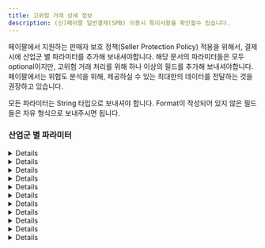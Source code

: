 ```yaml
---
title: 고위험 거래 상세 정보
description: (신)페이팔 일반결제(SPB) 이용시 특이사항을 확인할수 있습니다.
---
```


페이팔에서 지원하는 판매자 보호 정책(Seller Protection Policy) 적용을 위해서, 결제 시에 산업군 별 파라미터를 추가해 보내셔야합니다.
해당 문서의 파라미터들은 모두 optional이지만, 고위험 거래 처리를 위해 하나 이상의 필드를 추가해 보내셔야합니다.
페이팔에서는 위험도 분석을 위해, 제공하실 수 있는 최대한의 데이터를 전달하는 것을 권장하고 있습니다.

모든 파라미터는 String 타입으로 보내셔야 합니다. Format이 작성되어 있지 않은 필드들은 자유 형식으로 보내주시면 됩니다.

### 산업군 별 파라미터

<Details>
<p slot="summary">이벤트/티켓 판매 산업</p>

| Field Name          | Description                                             | Format                                                                    |
| ------------------- | ------------------------------------------------------- | ------------------------------------------------------------------------- |
| sender_account_id   | 구매자 계정의 id                                        |                                                                           |
| sender_first_name   | 구매자의 이름                                           |                                                                           |
| sender_last_name    | 구매자의 성                                             |                                                                           |
| sender_email        | 구매자의 이메일                                         | E.123 - Email Address                                                     |
| sender_phone        | 구매자의 휴대전화 번호                                  | E.123 - Telephone Number (national notation)                              |
| sender_country_code | 구매자의 국가 코드                                      | ISO Alpha-2 Country Code                                                  |
| sender_create_date  | 구매자의 계정 생성일                                    | ISO 8601 date format                                                      |
| dg_delivery_method  | 발신 방법                                               | (`email`, `phone`, `venue_pickup`, `kiosk_pickup`) 중의 하나로 전송해야함 |
| cd_string_one       | 여분 필드 1(행사일 등의 정보 입력, 중요도 낮음)         |                                                                           |
| cd_string_two       | 여분 필드 2 (행사 카테고리 등의 정보 입력, 중요도 낮음) |                                                                           |
| cd_int_one          | 티켓의 수(중요도 낮음)                                  |                                                                           |

</Details>

<Details>
<p slot="summary">연료 산업</p>

| Field Name          | Description            | Format                                       |
| ------------------- | ---------------------- | -------------------------------------------- |
| sender_account_id   | 구매자 계정의 id       |                                              |
| sender_first_name   | 구매자의 이름          |                                              |
| sender_last_name    | 구매자의 성            |                                              |
| sender_email        | 구매자의 이메일        | E.123 - Email Address                        |
| sender_phone        | 구매자의 휴대전화 번호 | E.123 - Telephone Number (national notation) |
| sender_country_code | 구매자의 국가 코드     | ISO Alpha-2 Country Code                     |
| sender_create_date  | 구매자의 계정 생성일   | ISO 8601 date format                         |

</Details>
<Details>
<p slot="summary">게임/디지털 상품 산업</p>

| Field Name          | Description            | Format                                       |
| ------------------- | ---------------------- | -------------------------------------------- |
| sender_account_id   | 구매자 계정의 id       |                                              |
| sender_first_name   | 구매자의 이름          |                                              |
| sender_last_name    | 구매자의 성            |                                              |
| sender_email        | 구매자의 이메일        | E.123 - Email Address                        |
| sender_phone        | 구매자의 휴대전화 번호 | E.123 - Telephone Number (national notation) |
| sender_country_code | 구매자의 국가 코드     | ISO Alpha-2 Country Code                     |
| sender_create_date  | 구매자의 계정 생성일   | ISO 8601 date format                         |

</Details>
<Details>
<p slot="summary">마켓플레이스 산업</p>
   | Field Name | Description | Format |
   | ------------------- | ------------------------------------------------------- | ------------------------------------------------------------------------- |
   | sender_account_id | 구매자/발신자 계정의 id | |
   | sender_first_name | 구매자/발신자의 이름 | |
   | sender_last_name | 구매자/발신자의 성 | |
   | sender_email | 구매자/발신자의 이메일 | E.123 - Email Address |
   | sender_phone | 구매자/발신자의 휴대전화 번호 | E.123 - Telephone Number (national notation) |
   | sender_address_zip | (미국 머천트 한정) 구매자/발신자가 가맹점 계정에 등록한 우편번호| |
   | sender_country_code | 구매자/발신자의 국가 코드 | ISO Alpha-2 Country Code |
   | sender_create_date | 구매자/발신자의 계정 생성일 | ISO 8601 date format |
   | sender_signup_ip | 구매자/발신자의 회원 가입 시점의 IP 주소 | IP(IPv4 / IPv6) |
   | sender_popularity_score | 구매자/발신자의 신용도 점수 | (high, medium, low) 중의 하나 |
   | receiver_account_id | 판매자/수신자 계정의 id | |
   | receiver_create_date | 판매자/수신자의 계정 생성일 | ISO 8601 date format |
   | receiver_email | 판매자/수신자의 이메일 | E.123 - Email Address |
   | receiver_address_country_code | 판매자/수신자의 국가 코드 | ISO Alpha-2 Country Code |
   | business_name | 판매자/수신자가 계정에 등록한 사업용 이름 | |
   | recipient_popularity_score | 판매자/수신자의 신용도 점수 | (high, medium, low) 중의 하나 |
   | first_interaction_date | 발신자/수신자의 첫 번째 상호작용 날짜. '상호작용'의 정의는 가맹점에서 정의합니다. ex)발신자와 수신자 간의 첫 번째 거래 시도, 발신자와 수신자 간의 친구 추가 날짜 등 | ISO 8601 date format |
   | txn_count_total | 발신자/구매자가 현재까지 가맹점에서 진행한 총 거래 횟수(PayPal 또는 기타 결제수단을 통해) | Number |
   | transaction_is_tangible | 판매자/수신자의 거래가 유형 거래인지, 무형 거래인지를 나타내는 필드 | 유형 거래인 경우 1, 무형 거래인 경우 0 |
</Details>
<Details>
<p slot="summary">온라인 여행 산업(렌터카, 숙박, 여행 패키지, 교통)</p>

| Field Name             | Description                                                                                               | Format                                       |
| ---------------------- | --------------------------------------------------------------------------------------------------------- | -------------------------------------------- |
| sender_account_id      | 구매자 계정의 id                                                                                          |                                              |
| sender_first_name      | 구매자의 이름                                                                                             |                                              |
| sender_last_name       | 구매자의 성                                                                                               |                                              |
| sender_email           | 구매자의 이메일                                                                                           | E.123 - Email Address                        |
| sender_phone           | 구매자의 휴대전화 번호                                                                                    | E.123 - Telephone Number (national notation) |
| sender_country_code    | 구매자의 국가 코드                                                                                        | ISO Alpha-2 Country Code                     |
| sender_create_date     | 구매자의 계정 생성일                                                                                      | ISO 8601 date format                         |
| ota_type               | 여행 산업 종류(숙박인 경우 hotel 등, 교통인 경우 train 등의 종류 입력)                                    |                                              |
| ota_service_start_date | 서비스 제공 시작일                                                                                        | ISO 8601 date format                         |
| ota_service_end_date   | 서비스 제공 종료일                                                                                        | ISO 8601 date format                         |
| ota_service_guest_t_f  | 게스트(서비스를 받는 사람) 변경 가능 여부, 사기범들이 변경 가능 서비스에 비용을 지불하는 경향이 있습니다. | 변경 가능시 1, 아닐시 0                      |
| ota_start_country      | 서비스를 시작한 국가 (ex: 차 렌트, 숙박이 예약된 국가)                                                    | ISO Alpha-2 Country Code                     |
| ota_start_city         | 서비스를 시작한 도시                                                                                      |                                              |
| ota_start_zip_code     | 서비스 시작 장소의 우편 번호                                                                              |                                              |
| cd_string_one          | 여분 필드 1, 여행 산업 - 교통에 해당하는 머천트만 사용, 티켓 종류 입력                                    | ISO 8601 date format                         |

</Details>
<Details>
<p slot="summary">P2P 산업</p>

| Field Name                    | Description            | Format                                       |
| ----------------------------- | ---------------------- | -------------------------------------------- |
| sender_account_id             | 구매자 계정의 id       |                                              |
| sender_first_name             | 구매자의 이름          |                                              |
| sender_last_name              | 구매자의 성            |                                              |
| sender_email                  | 구매자의 이메일        | E.123 - Email Address                        |
| sender_phone                  | 구매자의 휴대전화 번호 | E.123 - Telephone Number (national notation) |
| sender_country_code           | 구매자의 국가 코드     | ISO Alpha-2 Country Code                     |
| sender_create_date            | 구매자의 계정 생성일   | ISO 8601 date format                         |
| receiver_account_id           | 수신자 계정의 id       |                                              |
| receiver_create_date          | 수신자의 계정 생성일   | ISO 8601 date format                         |
| receiver_email                | 수신자의 이메일        | E.123 - Email Address                        |
| receiver_address_country_code | 수신자의 국가 코드     | ISO Alpha-2 Country Code                     |

</Details>

<Details>
<p slot="summary">소매, 식품 산업</p>

| Field Name          | Description                            | Format                                       |
| ------------------- | -------------------------------------- | -------------------------------------------- |
| sender_account_id   | 구매자 계정의 id                       |                                              |
| sender_first_name   | 구매자의 이름                          |                                              |
| sender_last_name    | 구매자의 성                            |                                              |
| sender_email        | 구매자의 이메일                        | E.123 - Email Address                        |
| sender_phone        | 구매자의 휴대전화 번호                 | E.123 - Telephone Number (national notation) |
| sender_country_code | 구매자의 국가 코드                     | ISO Alpha-2 Country Code                     |
| sender_create_date  | 구매자의 계정 생성일                   | ISO 8601 date format                         |
| dg_delivery_method  | 발신 방법                              | (`email`, `phone`) 중의 하나로 전송해야함    |
| highrisk_txn_flag   | 가맹점에서 고위험으로 분류한 상품 여부 | 위험 상품인 경우 1, 아닐 시 0                |

</Details>

<Details>
<p slot="summary">택시, 공유 이동수단 산업</p>

| Field Name          | Description                                                      | Format                                       |
| ------------------- | ---------------------------------------------------------------- | -------------------------------------------- |
| sender_account_id   | 구매자 계정의 id                                                 |                                              |
| sender_first_name   | 구매자의 이름                                                    |                                              |
| sender_last_name    | 구매자의 성                                                      |                                              |
| sender_email        | 구매자의 이메일                                                  | E.123 - Email Address                        |
| sender_phone        | 구매자의 휴대전화 번호                                           | E.123 - Telephone Number (national notation) |
| sender_address_zip  | (미국 머천트 한정) 구매자/발신자가 가맹점 계정에 등록한 우편번호 |                                              |
| sender_country_code | 구매자의 국가 코드                                               | ISO Alpha-2 Country Code                     |
| sender_create_date  | 구매자의 계정 생성일                                             | ISO 8601 date format                         |
| highrisk_txn_flag   | 차량 예약과 같은 가맹점에서 고위험으로 분류한 결제 건 여부       | 위험 거래인 경우 1, 아닐 시 0                |
| cd_string_one       | 여분 필드 1                                                      |                                              |

</Details>
<Details>

<p slot="summary">통신사</p>

| Field Name          | Description            | Format                                       |
| ------------------- | ---------------------- | -------------------------------------------- |
| sender_account_id   | 구매자 계정의 id       |                                              |
| sender_first_name   | 구매자의 이름          |                                              |
| sender_last_name    | 구매자의 성            |                                              |
| sender_email        | 구매자의 이메일        | E.123 - Email Address                        |
| sender_phone        | 구매자의 휴대전화 번호 | E.123 - Telephone Number (national notation) |
| sender_country_code | 구매자의 국가 코드     | ISO Alpha-2 Country Code                     |
| sender_create_date  | 구매자의 계정 생성일   | ISO 8601 date format                         |

</Details>

<Details>

<p slot="summary">결제 시스템 보안 서비스 산업</p>
   
| Field Name | Description | Format |
| ------------------- | ------------------------------------------------------- | ------------------------------------------------------------------------- |
| sender_account_id | 구매자 계정의 id | |
| sender_first_name | 구매자의 이름 | |
| sender_last_name | 구매자의 성 | |
| sender_email | 구매자의 이메일 | E.123 - Email Address |
| sender_phone | 구매자의 휴대전화 번호 | E.123 - Telephone Number (national notation) |
| sender_country_code | 구매자의 국가 코드 | ISO Alpha-2 Country Code |
| sender_create_date | 구매자의 계정 생성일 | ISO 8601 date format |
</Details>
<Details>

<p slot="summary">기타 산업</p>

| Field Name          | Description            | Format                                       |
| ------------------- | ---------------------- | -------------------------------------------- |
| sender_account_id   | 구매자 계정의 id       |                                              |
| sender_first_name   | 구매자의 이름          |                                              |
| sender_last_name    | 구매자의 성            |                                              |
| sender_email        | 구매자의 이메일        | E.123 - Email Address                        |
| sender_phone        | 구매자의 휴대전화 번호 | E.123 - Telephone Number (national notation) |
| sender_country_code | 구매자의 국가 코드     | ISO Alpha-2 Country Code                     |
| sender_create_date  | 구매자의 계정 생성일   | ISO 8601 date format                         |
| cd_string_one       | 여분 필드 1            |                                              |
| cd_string_two       | 여분 필드 2            |                                              |
| cd_int_one          | 여분 숫자필드 1        | Number                                       |

</Details>
